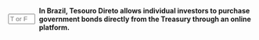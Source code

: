 ::: {.question-block}

<form onsubmit="event.preventDefault(); checkAnswerBox('module6_tf_q85','T')" style="display: flex; align-items: center; gap: 8px;">
<input type="text" id="module6_tf_q85" name="module6_tf_q85" maxlength="1" placeholder="T or F" style="width: 55px;" data-correct-answer="T" /> 
<label for="module6_tf_q85"><strong>In Brazil, Tesouro Direto allows individual investors to purchase government bonds directly from the Treasury through an online platform.</strong></label>
</form>

<div id="feedback-module6_tf_q85" class="feedback" style="display:none;">
This is TRUE. Tesouro Direto is a Brazilian program that enables retail investors to buy and sell federal government bonds directly over the internet, promoting financial inclusion and education.
</div>

:::
